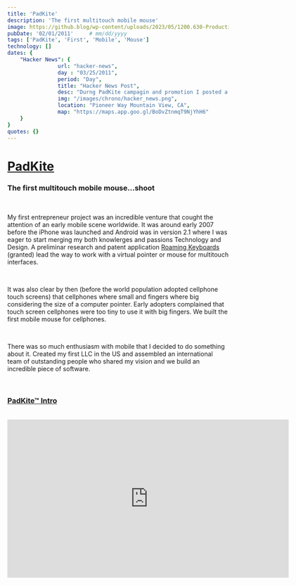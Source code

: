 ```yaml
---
title: 'PadKite'
description: 'The first multitouch mobile mouse'
image: https://github.blog/wp-content/uploads/2023/05/1200.630-Productivity-wLogo@2x.png?resize=1600%2C850
pubDate: '02/01/2011'     # mm/dd/yyyy
tags: ['PadKite', 'First', 'Mobile', 'Mouse']
technology: []
dates: {
    "Hacker News": {
                url: "hacker-news",
                day : "03/25/2011",
                period: "Day",
                title: "Hacker News Post",
                desc: "Durng PadKite campagin and promotion I posted a thread in the great <a href='https://news.ycombinator.com/' target='_blank'>YCombinator Hacker News</a> with subject <b><a href='https://news.ycombinator.com/item?id=2366954' target='_blank'>The first multitouch mobile mouse...shoot</a></b>. As a resutl the post was first in the list during a day and had 20k downloads of the apk.",
                img: "/images/chrono/hacker_news.png",
                location: "Pioneer Way Mountain View, CA",
                map: "https://maps.app.goo.gl/BoDvZtnmqT9NjYhH6"
    }
}
quotes: {}
---
```


# [PadKite](#padkite)
### The first multitouch mobile mouse...shoot

<br/>

My first entrepreneur project was an incredible venture that cought the attention of an early mobile scene worldwide. It
was around early 2007 before the iPhone was launched and Android was in version 2.1 where I  was eager to start merging my both knowlerges and passions Technology and Design. A preliminar research and patent application <a href="/previous/roamingkeyboards" target="_target">Roaming Keyboards</a> (granted) lead the way to work with a virtual pointer or mouse for multitouch interfaces.

<br />

It was also clear by then (before the world population adopted cellphone touch screens) that cellphones where small and fingers where big considering the size of a computer pointer. Early adopters complained that touch screen cellphones were too tiny to use it with big fingers. We built the first mobile mouse for cellphones.

<br />

There was so much enthusiasm with mobile that I decided to do something about it.
Created my first LLC in the US and assembled an international team of outstanding people who
shared my vision and we build an incredible piece of software.

<br />

### [PadKite™ Intro](#padKite-intro)

<br />

<iframe id="ytplayer" type="text/html" width="640" height="360" src="http://www.youtube.com/embed/V6rZBtKEg7g?autoplay=0&origin=https://josevigil.com" allowfullscreen="allowfullscreen" frameborder="0"/>


<br />

#### [PadKite™ Short](#padKite-short)

<br />

<iframe id="ytplayer" type="text/html" width="640" height="360" src="http://www.youtube.com/embed/LcJxLWI7wC8?autoplay=0&origin=https://josevigil.com" allowfullscreen="allowfullscreen" frameborder="0"/>

<br />

#### [PadKite™ Extended](#padKite-extended)

<br/>

<iframe id="ytplayer" type="text/html" width="640" height="360" src="http://www.youtube.com/embed/X5PT2bFPHXE?autoplay=0&origin=https://josevigil.com" allowfullscreen="allowfullscreen" frameborder="0"/>

<br/>

PadKite, was the name given to the first mobile cursor for Android that operated over a web
browser with the use of gestures. It was the mouse of touch screen and its performance was
incredible. Even got a great hype after I posted a thread at Hacker News, the best technology forum
for entrepreneurs in the US. The post was at the top of the day during one day and generated 20.000
downloads. This fact gave me great encouragement to move ahead with my career as an
entrepreneur and marked me for the rest of my career. Everything is possible if you are committed.

<br/>

### [Hacker News](#hacker-news)

<br/>

<JDate data={frontmatter.dates['Hacker News']}/> Padkite was a true marvel of technology and its performance was incredible as well as its slogan, very disruptive. That's why one day I decided to share it with the great community of entrepreneurs at <a href='https://news.ycombinator.com/' target='_blank'>YCombinator Hacker News</a>. I gave it the title <b><a href="https://news.ycombinator.com/item?id=2366954" target="_blank">"The first multitouch mobile mouse...shoot"</a></b> and I felt like I had to break the mold. A beautiful stir was created and the post was at the top of the list all day, March 11, 2011. This caused 20 thousand downloads of the apk from the website, which represented a true milestone for my personal history as an entrepreneur.

<br/>

### [WebKit Fork](#webkit-fork)

<br/>






The first multitouch mobile mouse...shoot

 on March 25, 2011








<JImage src="/images/previous/padkite/padkite_ycombinator.png" width="100%"></JImage>

<br />

<JImage src="/images/previous/padkite/padkite_joshu.png" width="100%"></JImage>

<br/>
<br/>

<table>
    <tr>
        <td>
            <JImage src="/images/previous/padkite/padkite_libwebcore.png" width="400px"></JImage>
        </td>
        <td>
            <p style="width: 250px; padding-left: 10px;"> Libwebcore crash. </p>
        </td>
    </tr>
</table>

<br/>

### [Business Model](#business-model)

<br />

### [Outcome](#outcome)

<br />

#### [PadKite 2.0](#padKite-2.0)

<br />

<iframe id="ytplayer" type="text/html" width="640" height="360" src="http://www.youtube.com/embed/R3rFit1qmAM?autoplay=0&origin=https://josevigil.com" allowfullscreen="allowfullscreen" frameborder="0"/>

<br />

### [Conclusion](#conclusion)
